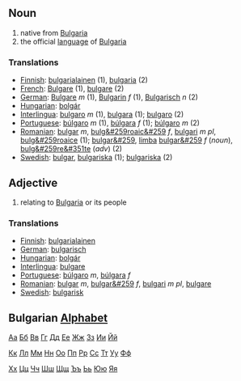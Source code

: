 ==Noun==
# native from [[Bulgaria]]
# the official [[language]] of [[Bulgaria]]

===Translations===
*[[Finnish]]: [[bulgarialainen]] (1), [[bulgaria]] (2)
*[[French]]: [[Bulgare]] (1), [[bulgare]] (2)
*[[German]]: [[Bulgare]] ''m'' (1), [[Bulgarin]] ''f'' (1), [[Bulgarisch]] ''n'' (2)
*[[Hungarian]]: [[bolgár]]
*[[Interlingua]]: [[bulgaro]] ''m'' (1), [[bulgara]] (1); [[bulgaro]] (2)
*[[Portuguese]]: [[búlgaro]] ''m'' (1), [[búlgara]] ''f'' (1); [[búlgaro]] ''m'' (2)
*[[Romanian]]: [[bulgar]] ''m'', [[bulg&#259roaic&#259]] ''f'', [[bulgari]] ''m pl'', [[bulg&#259roaice]] (1); [[bulgar&#259]], [[limba]] [[bulgar&#259]] ''f'' (''noun''), [[bulg&#259re&#351te]] (''adv'') (2)
*[[Swedish]]: [[bulgar]], [[bulgariska]] (1); [[bulgariska]] (2)

==Adjective==
# relating to [[Bulgaria]] or its people

===Translations===
*[[Finnish]]: [[bulgarialainen]]
*[[German]]: [[bulgarisch]]
*[[Hungarian]]: [[bolgár]]
*[[Interlingua]]: [[bulgare]]
*[[Portuguese]]: [[búlgaro]] ''m'', [[búlgara]] ''f''
*[[Romanian]]: [[bulgar]] ''m'', [[bulgar&#259]] ''f'', [[bulgari]] ''m pl'', [[bulgare]]
*[[Swedish]]: [[bulgarisk]]

==Bulgarian [[Alphabet]]==

[[А|Аа]] [[Б|Бб]] [[В|Вв]] [[Г|Гг]] [[Д|Дд]] [[Е|Ее]] [[Ж|Жж]] [[З|Зз]] [[И|Ии]] [[Й|Йй]]

[[К|Кк]] [[Л|Лл]] [[М|Мм]] [[Н|Нн]] [[О|Оо]] [[П|Пп]] [[Р|Рр]] [[С|Сс]] [[Т|Тт]] [[У|Уу]] [[Ф|Фф]]

[[Х|Хх]] [[Ц|Цц]] [[Ч|Чч]] [[Ш|Шш]] [[Щ|Щщ]] [[Ъ|Ъъ]] [[Ь|Ьь]] [[Ю|Юю]] [[Я|Яя]]